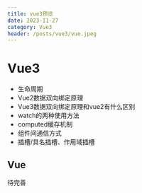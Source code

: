 ```yaml
---
title: vue3预览
date: 2023-11-27
category: Vue3
header: /posts/vue3/vue.jpeg
---
```


# Vue3

-   生命周期
-   Vue2数据双向绑定原理
-   Vue3数据双向绑定原理和vue2有什么区别
-   watch的两种使用方法
-   computed缓存机制
-   组件间通信方式
-   插槽/具名插槽、作用域插槽

## Vue

待完善
